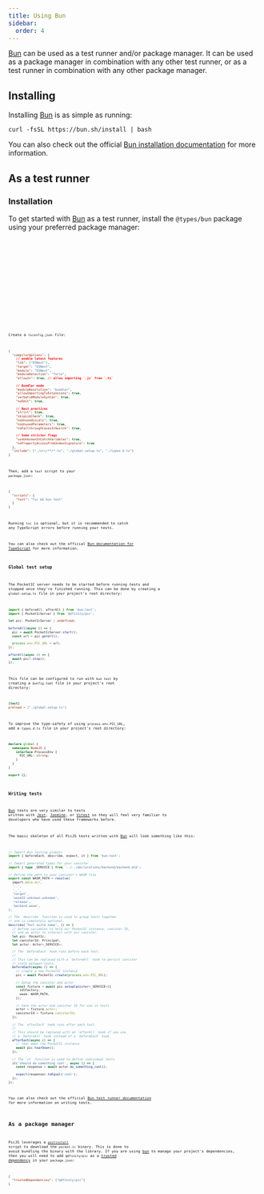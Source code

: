 ```yaml
---
title: Using Bun
sidebar:
  order: 4
---
```



[Bun](https://bun.sh) can be used as a test runner and/or package manager. It can be used as a package manager in combination with any other test runner, or as a test runner in combination with any other package manager.

## Installing

Installing [Bun](https://bun.sh) is as simple as running:

```shell
curl -fsSL https://bun.sh/install | bash
```

You can also check out the official [Bun installation documentation](https://bun.sh/docs/installation) for more information.

## As a test runner

### Installation

To get started with [Bun](https://bun.sh) as a test runner, install the `@types/bun` package using your preferred package manager:

<Tabs>
  <TabItem label="npm" icon="npm">
    <Code lang="shell" code="npm i -D @types/bun" />
  </TabItem>

  <TabItem label="pnpm" icon="pnpm">
    <Code lang="shell" code="pnpm i -D @types/bun" />
  </TabItem>

  <TabItem label="bun" icon="bun">
    <Code lang="shell" code="bun add -d @types/bun" />
  </TabItem>

  <TabItem label="yarn" icon="seti:yarn">
    <Code lang="shell" code="yarn add -D @types/bun" />
  </TabItem>
</Tabs>

Create a `tsconfig.json` file:

```json title="tsconfig.json"
{
  "compilerOptions": {
    // enable latest features
    "lib": ["ESNext"],
    "target": "ESNext",
    "module": "ESNext",
    "moduleDetection": "force",
    "allowJs": true, // allow importing `.js` from `.ts`

    // Bundler mode
    "moduleResolution": "bundler",
    "allowImportingTsExtensions": true,
    "verbatimModuleSyntax": true,
    "noEmit": true,

    // Best practices
    "strict": true,
    "skipLibCheck": true,
    "noUnusedLocals": true,
    "noUnusedParameters": true,
    "noFallthroughCasesInSwitch": true,

    // Some stricter flags
    "useUnknownInCatchVariables": true,
    "noPropertyAccessFromIndexSignature": true
  },
  "include": ["./src/**/*.ts", "./global-setup.ts", "./types.d.ts"]
}
```

Then, add a `test` script to your `package.json`:

```json title="package.json"
{
  "scripts": {
    "test": "tsc && bun test"
  }
}
```

Running `tsc` is optional, but it is recommended to catch any TypeScript errors before running your tests.

You can also check out the official [Bun documentation for TypeScript](https://bun.sh/docs/typescript) for more information.

### Global test setup

The PocketIC server needs to be started before running tests and stopped once they're finished running. This can be done by creating a `global-setup.ts` file in your project's root directory:

```ts title="global-setup.ts"
import { beforeAll, afterAll } from 'bun:test';
import { PocketIcServer } from '@dfinity/pic';

let pic: PocketIcServer | undefined;

beforeAll(async () => {
  pic = await PocketIcServer.start();
  const url = pic.getUrl();

  process.env.PIC_URL = url;
});

afterAll(async () => {
  await pic?.stop();
});
```

This file can be configured to run with `bun test` by creating a `bunfig.toml` file in your project's root directory:

```toml title="bunfig.toml"
[test]
preload = ["./global-setup.ts"]
```

To improve the type-safety of using `process.env.PIC_URL`, add a `types.d.ts` file in your project's root directory:

```ts title="types.d.ts"
declare global {
  namespace NodeJS {
    interface ProcessEnv {
      PIC_URL: string;
    }
  }
}

export {};
```

### Writing tests

[Bun](https://bun.sh) tests are very similar to tests written with [Jest](https://jestjs.io), [Jasmine](https://jasmine.github.io), or [Vitest](https://vitest.dev) so they will feel very familiar to developers who have used these frameworks before.

The basic skeleton of all PicJS tests written with [Bun](https://bun.sh) will look something like this:

```ts title="tests/example.spec.ts"
// Import Bun testing globals
import { beforeEach, describe, expect, it } from 'bun:test';

// Import generated types for your canister
import { type _SERVICE } from '../../declarations/backend/backend.did';

// Define the path to your canister's WASM file
export const WASM_PATH = resolve(
  import.meta.dir,
  '..',
  '..',
  'target',
  'wasm32-unknown-unknown',
  'release',
  'backend.wasm',
);

// The `describe` function is used to group tests together
// and is completely optional.
describe('Test suite name', () => {
  // Define variables to hold our PocketIC instance, canister ID,
  // and an actor to interact with our canister.
  let pic: PocketIc;
  let canisterId: Principal;
  let actor: Actor<_SERVICE>;

  // The `beforeEach` hook runs before each test.
  //
  // This can be replaced with a `beforeAll` hook to persist canister
  // state between tests.
  beforeEach(async () => {
    // create a new PocketIC instance
    pic = await PocketIc.create(process.env.PIC_URL);

    // Setup the canister and actor
    const fixture = await pic.setupCanister<_SERVICE>({
      idlFactory,
      wasm: WASM_PATH,
    });

    // Save the actor and canister ID for use in tests
    actor = fixture.actor;
    canisterId = fixture.canisterId;
  });

  // The `afterEach` hook runs after each test.
  //
  // This should be replaced with an `afterAll` hook if you use
  // a `beforeAll` hook instead of a `beforeEach` hook.
  afterEach(async () => {
    // tear down the PocketIC instance
    await pic.tearDown();
  });

  // The `it` function is used to define individual tests
  it('should do something cool', async () => {
    const response = await actor.do_something_cool();

    expect(response).toEqual('cool');
  });
});
```

You can also check out the official [Bun test runner documentation](https://bun.sh/docs/cli/test) for more information on writing tests.

## As a package manager

PicJS leverages a [`postinstall`](https://docs.npmjs.com/cli/v9/using-npm/scripts#npm-install) script to download the `pocket-ic` binary. This is done to avoid bundling the binary with the library. If you are using [bun](https://bun.sh) to manage your project's dependencies, then you will need to add `@dfinity/pic` as a [trusted dependency](https://bun.sh/docs/install/lifecycle#trusteddependencies) in your `package.json`:

```json title="package.json"
{
  "trustedDependencies": ["@dfinity/pic"]
}
```
